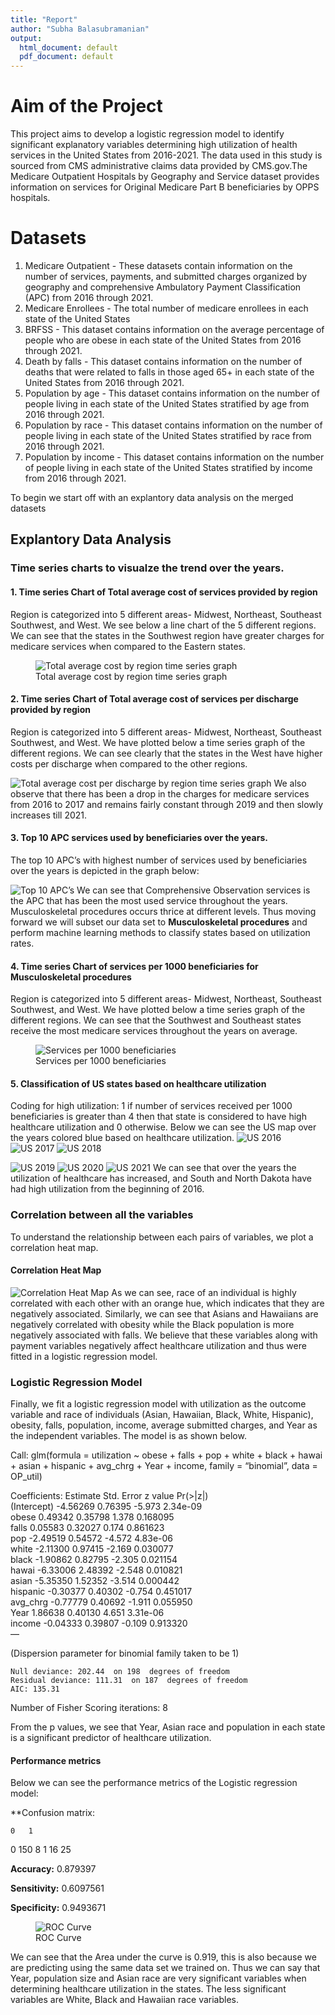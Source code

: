 ```yaml
---
title: "Report"
author: "Subha Balasubramanian"
output:
  html_document: default
  pdf_document: default
---
```


# Aim of the Project
This project aims to develop a logistic regression model to identify significant explanatory variables determining high utilization of health services in the United States from 2016-2021. The data used in this study is sourced from CMS administrative claims data provided by CMS.gov.The Medicare Outpatient Hospitals by Geography and Service dataset provides information on services for Original Medicare Part B beneficiaries by OPPS hospitals. 

# Datasets
1. Medicare Outpatient - These datasets contain information on the number of services, payments, and submitted charges organized by geography and comprehensive Ambulatory Payment Classification (APC) from 2016 through 2021.
2. Medicare Enrollees - The total number of medicare enrollees in each state of the United States
3. BRFSS - This dataset contains information on the average percentage of people who are obese in each state of the United States from 2016 through 2021.
4. Death by falls - This dataset contains information on the number of deaths that were related to falls in those aged 65+ in each state of the United States from 2016 through 2021.
5. Population by age - This dataset contains information on the number of people living in each state of the United States stratified by age from 2016 through 2021.
6. Population by race - This dataset contains information on the number of people living in each state of the United States stratified by race from 2016 through 2021.
7. Population by income - This dataset contains information on the number of people living in each state of the United States stratified by income from 2016 through 2021.

To begin we start off with an explantory data analysis on the merged datasets

## Explantory Data Analysis

### Time series charts to visualze the trend over the years. 

#### 1. Time series Chart of Total average cost of services provided by region

Region is categorized into 5 different areas- Midwest, Northeast, Southeast Southwest, and West. We see below a line chart of the 5 different regions. 
We can see that the states in the Southwest region have greater charges for medicare services when compared to the Eastern states. 

![Total average cost by region time series graph](./figures/total_cost_OP.png) 

#### 2. Time series Chart of Total average cost of services per discharge provided by region
Region is categorized into 5 different areas- Midwest, Northeast, Southeast Southwest, and West. We have plotted below  a time series graph of the different regions.
We can see clearly that the states in the West have higher costs per discharge when compared to the other regions.

![Total average cost per discharge by region time series graph](./figures/total_cost_perdisc_OP.png)
We also observe that there has been a drop in the charges for medicare services from 2016 to 2017 and remains fairly constant through 2019 and then slowly increases till 2021.

#### 3. Top 10 APC services used by beneficiaries over the years.
The top 10 APC's with highest number of services used by beneficiaries over the years is depicted in the graph below:

![Top 10 APC's](./figures/Top10_APC.png)
We can see that Comprehensive Observation services is the APC that has been the most used service throughout the years. Musculoskeletal procedures occurs thrice at different levels. Thus moving forward we will subset our data set to **Musculoskeletal procedures** and perform machine learning methods to classify states based on utilization rates.

#### 4. Time series Chart of services per 1000 beneficiaries for Musculoskeletal procedures 
Region is categorized into 5 different areas- Midwest, Northeast, Southeast Southwest, and West. We have plotted below  a time series graph of the different regions.
We can see that the Southwest and Southeast states receive the most medicare services throughout the years on average.

![Services per 1000 beneficiaries](./figures/service_per_bene_OP.png)

#### 5. Classification of US states based on healthcare utilization
Coding for high utilization: 1 if number of services received per 1000 beneficiaries is greater than 4 then that state is considered to have high healthcare utilization and 0 otherwise. Below we can see the US map over the years colored blue based on healthcare utilization.
![US 2016](./figures/services_USmap2016.png)
![US 2017](./figures/services_USmap2017.png)
![US 2018](./figures/services_USmap2018.png)

![US 2019](./figures/services_USmap2019.png)
![US 2020](./figures/services_USmap2020.png)
![US 2021](./figures/services_USmap2021.png)
We can see that over the years the utilization of healthcare has increased, and South and North Dakota have had high utilization from the beginning of 2016.

### Correlation between all the variables

To understand the relationship between each pairs of variables, we plot a correlation heat map.

#### Correlation Heat Map

![Correlation Heat Map](./figures/corrplot_image.png)
As we can see, race of an individual is highly correlated with each other with an orange hue, which indicates that they are negatively associated. Similarly, we can see that Asians and Hawaiians are negatively correlated with obesity while the Black population is more negatively associated with falls. We believe that these variables along with payment variables negatively affect healthcare utilization and thus were fitted in a logistic regression model.

### Logistic Regression Model

Finally, we fit a logistic regression model with utilization as the outcome variable and race of individuals (Asian, Hawaiian, Black, White, Hispanic), obesity, falls, population, income, average submitted charges, and Year as the independent variables. The model is as shown below.

Call:
glm(formula = utilization ~ obese + falls + pop + white + black + 
    hawai + asian + hispanic + avg_chrg + Year + income, family = "binomial", 
    data = OP_util)

Coefficients:
            Estimate Std. Error z value Pr(>|z|)    
(Intercept) -4.56269    0.76395  -5.973 2.34e-09  
obese        0.49342    0.35798   1.378 0.168095  
falls        0.05583    0.32027   0.174 0.861623  
pop         -2.49519    0.54572  -4.572 4.83e-06  
white       -2.11300    0.97415  -2.169 0.030077  
black       -1.90862    0.82795  -2.305 0.021154  
hawai       -6.33006    2.48392  -2.548 0.010821  
asian       -5.35350    1.52352  -3.514 0.000442  
hispanic    -0.30377    0.40302  -0.754 0.451017  
avg_chrg    -0.77779    0.40692  -1.911 0.055950  
Year         1.86638    0.40130   4.651 3.31e-06  
income      -0.04333    0.39807  -0.109 0.913320      
---

(Dispersion parameter for binomial family taken to be 1)

    Null deviance: 202.44  on 198  degrees of freedom
    Residual deviance: 111.31  on 187  degrees of freedom
    AIC: 135.31

Number of Fisher Scoring iterations: 8


From the p values, we see that Year, Asian race and population in each state is a significant predictor of healthcare utilization.

#### Performance metrics

Below we can see the performance metrics of the Logistic regression model:

**Confusion matrix:
   
    0   1
0 150   8
1  16  25


**Accuracy:** 0.879397 

**Sensitivity:** 0.6097561 

**Specificity:** 0.9493671 

![ROC Curve](./figures/ROC_curve.png)

We can see that the Area under the curve is 0.919, this is also because we are predicting using the same data set we trained on. Thus we can say that Year, population size and Asian race are very significant variables when determining healthcare utilization in the states. The less significant variables are White, Black and Hawaiian race variables.

